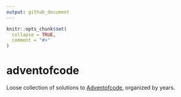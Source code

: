 ```yaml
---
output: github_document
---
```


<!-- README.md is generated from README.Rmd. Please edit that file -->

```r
knitr::opts_chunk$set(
  collapse = TRUE,
  comment = "#>"
)
```

# adventofcode

<!-- badges: start -->
<!-- badges: end -->

Loose collection of solutions to [Adventofcode](https://adventofcode.com/), 
organized by years.
